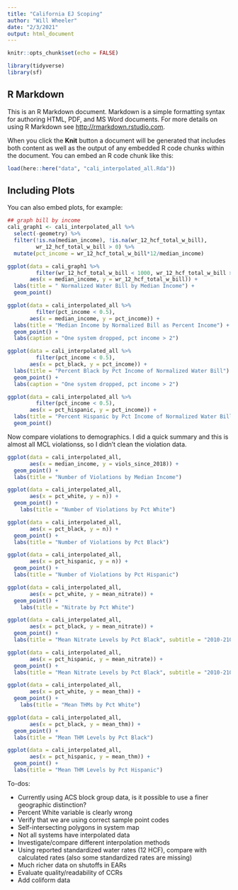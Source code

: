 ```yaml
---
title: "California EJ Scoping"
author: "Will Wheeler"
date: "2/3/2021"
output: html_document
---
```


```r
knitr::opts_chunk$set(echo = FALSE)

library(tidyverse)
library(sf)
```

## R Markdown

This is an R Markdown document. Markdown is a simple formatting syntax for authoring HTML, PDF, and MS Word documents. For more details on using R Markdown see <http://rmarkdown.rstudio.com>.

When you click the **Knit** button a document will be generated that includes both content as well as the output of any embedded R code chunks within the document. You can embed an R code chunk like this:

```r

load(here::here("data", "cali_interpolated_all.Rda"))

```

## Including Plots

You can also embed plots, for example:

```r

## graph bill by income 
cali_graph1 <- cali_interpolated_all %>%
  select(-geometry) %>%
  filter(!is.na(median_income), !is.na(wr_12_hcf_total_w_bill),
         wr_12_hcf_total_w_bill > 0) %>%
  mutate(pct_income = wr_12_hcf_total_w_bill*12/median_income)

```




```r

ggplot(data = cali_graph1 %>% 
         filter(wr_12_hcf_total_w_bill < 1000, wr_12_hcf_total_w_bill > 0), 
       aes(x = median_income, y = wr_12_hcf_total_w_bill)) +
  labs(title = " Normalized Water Bill by Median Income") +
  geom_point() 

```

```r

ggplot(data = cali_interpolated_all %>% 
         filter(pct_income < 0.5), 
       aes(x = median_income, y = pct_income)) +
  labs(title = "Median Income by Normalized Bill as Percent Income") +
  geom_point() +
  labs(caption = "One system dropped, pct income > 2") 

```


```r

ggplot(data = cali_interpolated_all %>% 
         filter(pct_income < 0.5), 
       aes(x = pct_black, y = pct_income)) +
  labs(title = "Percent Black by Pct Income of Normalized Water Bill") +
  geom_point() +
  labs(caption = "One system dropped, pct income > 2") 

```


```r


ggplot(data = cali_interpolated_all %>% 
         filter(pct_income < 0.5), 
       aes(x = pct_hispanic, y = pct_income)) +
  labs(title = "Percent Hispanic by Pct Income of Normalized Water Bill") +
  geom_point() 


```





Now compare violations to demographics. I did a quick summary and this is almost all MCL violationss, so I didn't clean the violation data.

```r

ggplot(data = cali_interpolated_all, 
       aes(x = median_income, y = viols_since_2018)) +
  geom_point() +
  labs(title = "Number of Violations by Median Income")

```

 
```r

ggplot(data = cali_interpolated_all, 
       aes(x = pct_white, y = n)) +
  geom_point() +
    labs(title = "Number of Violations by Pct White") 

```


```r

ggplot(data = cali_interpolated_all, 
       aes(x = pct_black, y = n)) +
  geom_point() +
  labs(title = "Number of Violations by Pct Black")

```



```r



ggplot(data = cali_interpolated_all, 
       aes(x = pct_hispanic, y = n)) +
  geom_point() +
  labs(title = "Number of Violations by Pct Hispanic")


```


```r

ggplot(data = cali_interpolated_all, 
       aes(x = pct_white, y = mean_nitrate)) +
  geom_point() +
    labs(title = "Nitrate by Pct White") 

```


```r

ggplot(data = cali_interpolated_all, 
       aes(x = pct_black, y = mean_nitrate)) +
  geom_point() +
  labs(title = "Mean Nitrate Levels by Pct Black", subtitle = "2010-2105")

```



```r



ggplot(data = cali_interpolated_all, 
       aes(x = pct_hispanic, y = mean_nitrate)) +
  geom_point() +
  labs(title = "Mean Nitrate Levels by Pct Black", subtitle = "2010-2105")


```
```r

ggplot(data = cali_interpolated_all, 
       aes(x = pct_white, y = mean_thm)) +
  geom_point() +
    labs(title = "Mean THMs by Pct White") 

```

```r

ggplot(data = cali_interpolated_all, 
       aes(x = pct_black, y = mean_thm)) +
  geom_point() +
  labs(title = "Mean THM Levels by Pct Black")

```

```r

ggplot(data = cali_interpolated_all, 
       aes(x = pct_hispanic, y = mean_thm)) +
  geom_point() +
  labs(title = "Mean THM Levels by Pct Hispanic")

```

To-dos: 

- Currently using ACS block group data, is it possible to use a finer geographic distinction?
- Percent White variable is clearly wrong
- Verify that we are using correct sample point codes
- Self-intersecting polygons in system map
- Not all systems have interpolated data
- Investigate/compare different interpolation methods
- Using reported standardized water rates (12 HCF), compare with calculated rates (also some standardized rates are missing)
- Much richer data on shutoffs in EARs
- Evaluate quality/readability of CCRs
- Add coliform data

